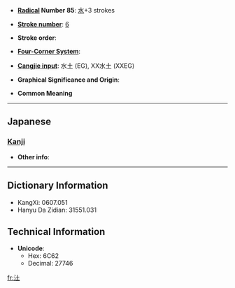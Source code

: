 * '''[[Wiktionary:Chinese radical index| Radical]] Number 85''': [[Wiktionary:Chinese radical index 水|水]]+3 strokes

* '''[[Wiktionary:Chinese total strokes index|Stroke number]]''': [[Wiktionary:Chinese total strokes index 6|6]]

* '''Stroke order''': 

* '''[[Wiktionary:Chinese four corner index|Four-Corner System]]''': 

* '''[[Wiktionary:Chinese Cangjie index|Cangjie input]]''': 水土 (EG), XX水土 (XXEG)

* '''Graphical Significance and Origin''': 

* '''Common Meaning'''

----

==Japanese==
===[[Kanji]]===
{{kanji|on readings=|kun readings=[[つち]] (tsuchi)}}

* '''Other info''':  

----

== Dictionary Information ==

* KangXi: 0607.051
* Hanyu Da Zidian: 31551.031

== Technical Information ==

* '''Unicode''':
** Hex: 6C62
** Decimal: 27746

[[fr:汢]]